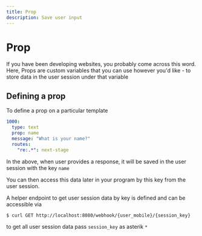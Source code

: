 ```yaml
---
title: Prop
description: Save user input
---
```


# Prop

If you have been developing websites, you probably come across this word. Here, Props are custom variables that you can use however you'd like - to store data in the user session under that variable

## Defining a prop

To define a prop on a particular template

```yaml
1000:
  type: text
  prop: name
  message: "What is your name?"
  routes:
    "re:.*": next-stage
```

In the above, when user provides a response, it will be saved in the user session with the key `name`

You can then access this data later in your program by this key from the user session.

A helper endpoint to get user session data by key is defined and can be accessible via

```bash
$ curl GET http://localhost:8080/webhook/{user_mobile}/{session_key}
```

to get all user session data pass `session_key` as asterik `*`

